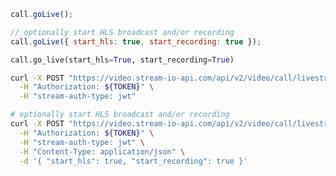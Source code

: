 
<Tabs groupId="examples">
<TabItem value="js" label="JavaScript">

```js
call.goLive();

// optionally start HLS broadcast and/or recording
call.goLive({ start_hls: true, start_recording: true });
```

</TabItem>
<TabItem value="py" label="Python">

```py
call.go_live(start_hls=True, start_recording=True)
```

</TabItem>

<TabItem value="curl" label="cURL">

```bash
curl -X POST "https://video.stream-io-api.com/api/v2/video/call/livestream/${CALL_ID}/go_live?api_key=${API_KEY}" \
  -H "Authorization: ${TOKEN}" \
  -H "stream-auth-type: jwt"

# optionally start HLS broadcast and/or recording
curl -X POST "https://video.stream-io-api.com/api/v2/video/call/livestream/${CALL_ID}/go_live?api_key=${API_KEY}" \
  -H "Authorization: ${TOKEN}" \
  -H "stream-auth-type: jwt" \
  -H "Content-Type: application/json" \
  -d '{ "start_hls": true, "start_recording": true }'
```

</TabItem>
</Tabs>
